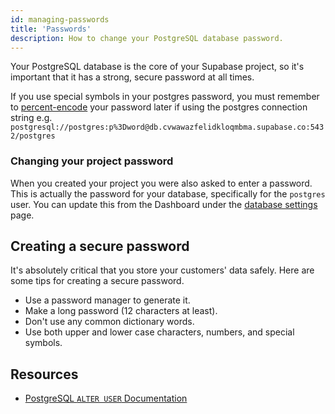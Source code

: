 ```yaml
---
id: managing-passwords
title: 'Passwords'
description: How to change your PostgreSQL database password.
---
```



Your PostgreSQL database is the core of your Supabase project, so it's important that it has a strong, secure password at all times.

If you use special symbols in your postgres password, you must remember to [percent-encode](https://en.wikipedia.org/wiki/Percent-encoding) your password later if using the postgres connection string e.g. `postgresql://postgres:p%3Dword@db.cvwawazfelidkloqmbma.supabase.co:5432/postgres`

### Changing your project password

When you created your project you were also asked to enter a password. This is actually the password for your database, specifically for the `postgres` user.
You can update this from the Dashboard under the [database settings](https://app.supabase.com/project/_/settings/database) page.

## Creating a secure password

It's absolutely critical that you store your customers' data safely. Here are some tips for creating a secure password.

- Use a password manager to generate it.
- Make a long password (12 characters at least).
- Don't use any common dictionary words.
- Use both upper and lower case characters, numbers, and special symbols.

## Resources

- [PostgreSQL `ALTER USER` Documentation](https://www.postgresql.org/docs/12/sql-alteruser.html)
